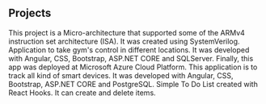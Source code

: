 ## Projects

<ProjectCard title="ARMv4 Processor" link="https://github.com/Cubero2112/ARMv4Processor" bg="linear-gradient(to right, #D4145A 0%, #FBB03B 100%)">
This project is a Micro-architecture that
supported some of the ARMv4 instruction set architecture (ISA).
It was created using SystemVerilog.
</ProjectCard>


<ProjectCard title="Gym TEC" link="https://github.com/jonathanGarciaUgalde/GymTEC" bg="linear-gradient(90deg, rgba(2,0,36,1) 0%, rgba(190,40,186,1) 25%, rgba(9,75,121,1) 80%)">
Application to take gym's control in different locations. It
was developed with Angular, CSS, Bootstrap, ASP.NET CORE and SQLServer. 
Finally, this app was deployed at Microsoft Azure Cloud Platform.
</ProjectCard>


<ProjectCard title="Smart Home TEC" link="https://github.com/jonathanGarciaUgalde/SmartHomeTEC" bg="linear-gradient(90deg, rgba(2,0,36,1) 0%, rgba(47,141,138,1) 25%, rgba(88,70,153,1) 57%, rgba(110,33,161,1) 74%, rgba(172,44,126,1) 98%)">
This application is to track all kind of smart devices. It was
developed with Angular, CSS, Bootstrap, ASP.NET CORE and PostgreSQL.
</ProjectCard>


<ProjectCard title="To Do List" link="https://github.com/Cubero2112/to-do-list-react" bg="linear-gradient(90deg, rgba(0,34,150,1) 0%, rgba(130,0,143,1) 13%, rgba(192,0,122,1) 31%, rgba(234,12,95,1) 49%, rgba(255,83,65,1) 64%, rgba(255,136,32,1) 78%, rgba(246,186,0,1) 100%)">
Simple To Do List created with React Hooks. It can create and delete items.
</ProjectCard>
